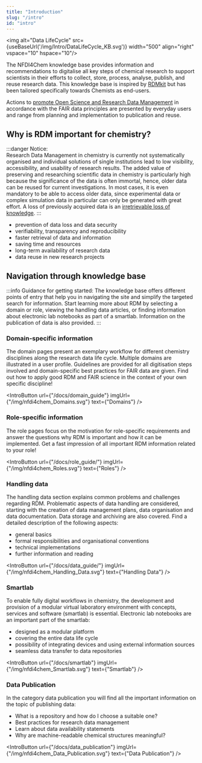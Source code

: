 ```yaml
---
title: "Introduction"
slug: "/intro"
id: "intro"
---
```




<img alt="Data LifeCycle" src={useBaseUrl('/img/Intro/DataLifeCycle_KB.svg')} width="500" align="right" vspace="10" hspace="10"/>

The NFDI4Chem knowledge base provides information and recommendations to digitalise all key steps of chemical research to support scientists in their efforts to collect, store, process, analyse, publish, and reuse research data. This knowledge base is inspired by [RDMkit](https://rdmkit.elixir-europe.org/index.html) but has been tailored specifically towards Chemists as end-users.

Actions to [promote Open Science and Research Data Management](https://riojournal.com/article/55852/) in accordance with the FAIR data principles are presented by everyday users and range from planning and implementation to publication and reuse.


## Why is RDM important for chemistry?

:::danger Notice:                                
Research Data Management in chemistry is currently not systematically organised and individual solutions of single institutions lead to low visibility, accessibility, and usability of research results. The added value of preserving and researching scientific data in chemistry is particularly high because the significance of the data is often immortal, hence, older data can be reused for current investigations. In most cases, it is even mandatory to be able to access older data, since experimental data or complex simulation data in particular can only be generated with great effort. A loss of previously acquired data is an [irretrievable loss of knowledge](https://riojournal.com/article/55852/).
:::

- prevention of data loss and data security
- verifiability, transparency and reproducibility
- faster retrieval of data and information
- saving time and resources
- long-term availability of research data 
- data reuse in new research projects

## Navigation through knowledge base

:::info Guidance for getting started:
The knowledge base offers different points of entry that help you in navigating the site and simplify the targeted search for information. Start learning more about RDM by selecting a domain or role, viewing the handling data articles, or finding information about electronic lab notebooks as part of a smartlab. Information on the publication of data is also provided.
:::


### Domain-specific information

The domain pages present an exemplary workflow for different chemistry disciplines along the research data life cycle. Multiple domains are illustrated in a user profile. Guidelines are provided for all digitisation steps involved and domain-specific best practices for FAIR data are given. Find out how to apply good RDM and FAIR science in the context of your own specific discipline!

<IntroButton url={"/docs/domain_guide"} imgUrl={"/img/nfdi4chem_Domains.svg"} text={"Domains"} />


### Role-specific information

The role pages focus on the motivation for role-specific requirements and answer the questions why RDM is important and how it can be implemented. Get a fast impression of all important RDM information related to your role!

<IntroButton url={"/docs/role_guide/"} imgUrl={"/img/nfdi4chem_Roles.svg"} text={"Roles"} />


### Handling data

The handling data section explains common problems and challenges regarding RDM. Problematic aspects of data handling are considered, starting with the creation of data management plans, data organisation and data documentation. Data storage and archiving are also covered. Find a detailed description of the following aspects:

- general basics
- formal responsibilities and organisational conventions
- technical implementations
- further information and reading 

<IntroButton url={"/docs/data_guide/"} imgUrl={"/img/nfdi4chem_Handling_Data.svg"} text={"Handling Data"} />


### Smartlab

To enable fully digital workflows in chemistry, the development and provision of a modular virtual laboratory environment with concepts, services and software (smartlab) is essential. Electronic lab notebooks are an important part of the smartlab:

- designed as a modular platform
- covering the entire data life cycle
- possibility of integrating devices and using external information sources 
- seamless data transfer to data repositories

<IntroButton url={"/docs/smartlab"} imgUrl={"/img/nfdi4chem_Smartlab.svg"} text={"Smartlab"} />


### Data Publication

In the category data publication you will find all the important information on the topic of publishing data:

- What is a repository and how do I choose a suitable one?
- Best practices for research data management 
- Learn about data availability statements
- Why are machine-readable chemical structures meaningful?

<IntroButton url={"/docs/data_publication"} imgUrl={"/img/nfdi4chem_Data_Publication.svg"} text={"Data Publication"} />
